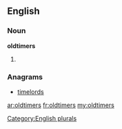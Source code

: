 {{also|Oldtimers}}
==English==

===Noun===
'''oldtimers'''

# {{plural of|[[oldtimer]]}}

===Anagrams===
* [[timelords#English|timelords]]

[[Category:English plurals]]

[[ar:oldtimers]]
[[fr:oldtimers]]
[[my:oldtimers]]